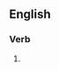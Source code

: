 ==English==

===Verb===
{{head|en|verb form}}

# {{present participle of|achromatise|lang=en|nocat=1}}